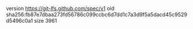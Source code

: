 version https://git-lfs.github.com/spec/v1
oid sha256:fb87e7dbaa273fd56786c099ccbc6d7dd1c7a3d9f5a5dacd45c9529d5496c0a1
size 3961
